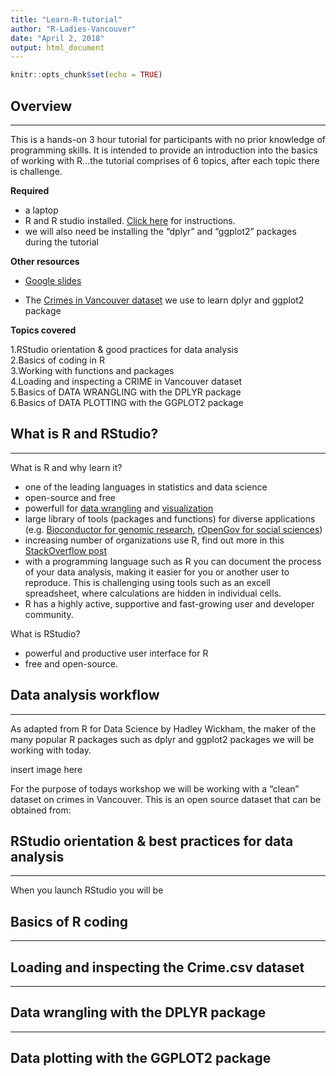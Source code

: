 ```yaml
---
title: "Learn-R-tutorial"
author: "R-Ladies-Vancouver"
date: "April 2, 2018"
output: html_document
---
```


```r
knitr::opts_chunk$set(echo = TRUE)
```

## Overview

---

This is a hands-on 3 hour tutorial for participants with no prior knowledge of programming skills. It is intended to provide an introduction into the basics of working with R...the tutorial comprises of 6 topics, after each topic there is challenge.

**Required**

* a laptop
* R and R studio installed. [Click here]() for instructions.
* we will also need be installing the "dplyr" and "ggplot2" packages during the tutorial

**Other resources**

* [Google slides](https://docs.google.com/presentation/d/1ZhVXBN7cJfRrQuR2BAmUNfxt9-wMDb1_y6bt5NoWjag/edit#slide=id.g36b4849f4f_0_11)

* The [Crimes in Vancouver dataset]() we use to learn dplyr and ggplot2 package

**Topics covered**

1.RStudio orientation & good practices for data analysis   
2.Basics of coding in R  
3.Working with functions and packages  
4.Loading and inspecting a CRIME in Vancouver dataset  
5.Basics of DATA WRANGLING with the DPLYR package  
6.Basics of DATA PLOTTING with the GGPLOT2 package  


## What is R and RStudio?

---

What is R and why learn it? 

* one of the leading languages in statistics and data science
* open-source and free
* powerfull for [data wrangling]() and [visualization]()
* large library of tools (packages and functions) for diverse applications (e.g. [Bioconductor for genomic research](https://www.bioconductor.org/), [rOpenGov for social sciences](http://ropengov.github.io/about/))
* increasing number of organizations use R, find out more in this [StackOverflow post](https://stackoverflow.blog/2017/10/10/impressive-growth-r/)
* with a programming language such as R you can document the process of your data analysis, making it easier for you or another user to reproduce. This is challenging using tools such as an excell spreadsheet, where calculations are hidden in individual cells.
* R has a highly active, supportive and fast-growing user and developer community. 


What is RStudio?

* powerful and productive user interface for R
* free and open-source. 


## Data analysis workflow

---

As adapted from R for Data Science by Hadley Wickham, the maker of the many popular R packages such as dplyr and ggplot2 packages we will be working with today.

insert image here

For the purpose of todays workshop we will be working with a "clean" dataset on crimes in Vancouver. This is an open source dataset that can be obtained from:


## RStudio orientation & best practices for data analysis

---

When you launch RStudio you will be 


## Basics of R coding

---

## Loading and inspecting the Crime.csv dataset

---

## Data wrangling with the DPLYR package

---


## Data plotting with the GGPLOT2 package
